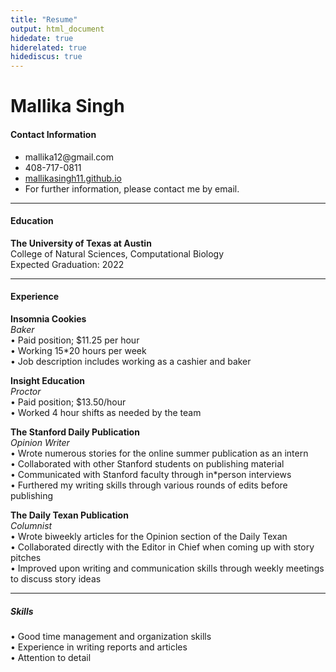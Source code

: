```yaml
---
title: "Resume"
output: html_document
hidedate: true
hiderelated: true
hidediscus: true
---
```


# **Mallika Singh**


#### **Contact Information**
* mallika12@gmail.com
* 408-717-0811
* [mallikasingh11.github.io](mallikasingh11.github.io)
* For further information, please contact me by email.

***

#### **Education**
**The University of Texas at Austin**  
College of Natural Sciences, Computational Biology  
Expected Graduation: 2022

***

#### **Experience**
**Insomnia Cookies**  
*Baker*  
• Paid position; $11.25 per hour  
• Working 15*20 hours per week  
• Job description includes working as a cashier and baker  

**Insight Education**  
*Proctor*  
• Paid position; $13.50/hour  
• Worked 4 hour shifts as needed by the team  

**The Stanford Daily Publication**  
*Opinion Writer*  
• Wrote numerous stories for the online summer publication as an intern  
• Collaborated with other Stanford students on publishing material  
• Communicated with Stanford faculty through in*person interviews  
• Furthered my writing skills through various rounds of edits before publishing  

**The Daily Texan Publication**  
*Columnist*  
• Wrote biweekly articles for the Opinion section of the Daily Texan  
• Collaborated directly with the Editor in Chief when coming up with story pitches  
• Improved upon writing and communication skills through weekly meetings to discuss story ideas  

***

##### **Skills**
• Good time management and organization skills  
• Experience in writing reports and articles  
• Attention to detail  


